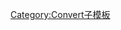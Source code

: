 {{convert/{{{d}}}Na|{{{1}}}|{{{2|}}}|{{{3|}}}|{{{4|}}}|s={{{s|}}}|r={{{r}}}
|n=deadweight tonne
|h=deadweight-tonne
|t=tonnage
|o=DWton
|b=1000
|j=3-{{{j|0}}}}}<noinclude>
[[Category:Convert子模板]]
</noinclude>